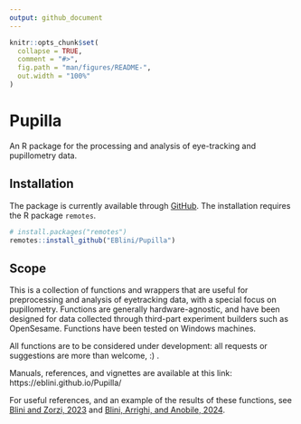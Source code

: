 ```yaml
---
output: github_document
---
```


<!-- README.md is generated from README.Rmd. Please edit that file -->

```r
knitr::opts_chunk$set(
  collapse = TRUE,
  comment = "#>",
  fig.path = "man/figures/README-",
  out.width = "100%"
)
```

# Pupilla

<!-- badges: start -->
<!-- badges: end -->

An R package for the processing and analysis of eye-tracking and
pupillometry data.

## Installation

The package is currently available through
[GitHub](https://github.com/). The installation requires the R package
`remotes`.

``` r
# install.packages("remotes")
remotes::install_github("EBlini/Pupilla")
```

## Scope

This is a collection of functions and wrappers that are useful for
preprocessing and analysis of eyetracking data, with a special focus on pupillometry. 
Functions are generally hardware-agnostic, and have been
designed for data collected through third-part experiment builders such as OpenSesame. Functions have been tested on Windows machines.

All functions are to be considered under development: all
requests or suggestions are more than welcome, :) .

Manuals, references, and vignettes are available at this link: https://eblini.github.io/Pupilla/ 

For useful references, and an example of the results of these functions,
see [Blini and Zorzi,
2023](https://link.springer.com/article/10.3758/s13423-022-02192-z) and
[Blini, Arrighi, and Anobile,
2024](https://www.nature.com/articles/s41598-024-78772-x).
